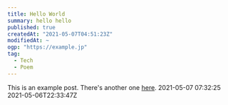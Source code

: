 ```yaml
---
title: Hello World
summary: hello hello
published: true
createdAt: "2021-05-07T04:51:23Z"
modifiedAt: ~
ogp: "https://example.jp"
tag:
  - Tech
  - Poem
---
```


This is an example post. There's another one [here](/posts/example-post).
2021-05-07 07:32:25
2021-05-06T22:33:47Z
